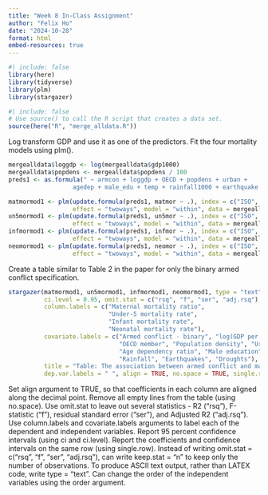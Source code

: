 ```yaml
---
title: "Week 8 In-Class Assignment"
author: "Felix Ho"
date: "2024-10-28"
format: html
embed-resources: true
---
```


```r
#| include: false
library(here)
library(tidyverse)
library(plm)
library(stargazer)
```



```r
#| include: false
# Use source() to call the R script that creates a data set.
source(here("R", "merge_alldata.R"))
```



Log transform GDP and use it as one of the predictors. Fit the four mortality models using plm().

```r
mergealldata$loggdp <- log(mergealldata$gdp1000)
mergealldata$popdens <- mergealldata$popdens / 100
preds1 <- as.formula(" ~ armcon + loggdp + OECD + popdens + urban + 
                  agedep + male_edu + temp + rainfall1000 + earthquake + drought")

matmormod1 <- plm(update.formula(preds1, matmor ~ .), index = c("ISO", "year"),
                  effect = "twoways", model = "within", data = mergealldata)
un5mormod1 <- plm(update.formula(preds1, un5mor ~ .), index = c("ISO", "year"),
                  effect = "twoways", model = "within", data = mergealldata)
infmormod1 <- plm(update.formula(preds1, infmor ~ .), index = c("ISO", "year"),
                  effect = "twoways", model = "within", data = mergealldata)
neomormod1 <- plm(update.formula(preds1, neomor ~ .), index = c("ISO", "year"),
                  effect = "twoways", model = "within", data = mergealldata)
```



Create a table similar to Table 2 in the paper for only the binary armed conflict specification.
```r
stargazer(matmormod1, un5mormod1, infmormod1, neomormod1, type = "text", ci = TRUE, 
          ci.level = 0.95, omit.stat = c("rsq", "f", "ser", "adj.rsq"), 
          column.labels = c("Maternal mortality ratio", 
                            "Under-5 mortality rate", 
                            "Infant mortality rate", 
                            "Neonatal mortality rate"), 
          covariate.labels = c("Armed conflict - binary", "log(GDP per capita)", 
                               "OECD member", "Population density", "Urban residence", 
                               "Age dependency ratio", "Male education", "Temperature", 
                               "Rainfall", "Earthquakes", "Droughts"), 
          title = "Table: The association between armed conflict and maternal and child mortality (adjusted beta coefficients, 95% confidence intervals)", 
          dep.var.labels = " ", align = TRUE, no.space = TRUE, single.row = TRUE)
```
Set align argument to TRUE, so that coefficients in each column are aligned along the decimal point. Remove all empty lines from the table (using no.space). Use omit.stat to leave out several statistics - R2 ("rsq"), F-statistic ("f"), residual standard error ("ser"), and Adjusted R2 ("adj.rsq"). Use column.labels and covariate.labels arguments to label each of the dependent and independent variables. Report 95 percent confidence intervals (using ci and ci.level). Report the coefficients and confidence intervals on the same row (using single.row). Instead of writing omit.stat = c("rsq", "f", "ser", "adj.rsq"), can write keep.stat = "n" to keep only the number of observations. To produce ASCII text output, rather than LATEX code, write type = "text". Can change the order of the independent variables using the order argument. 
